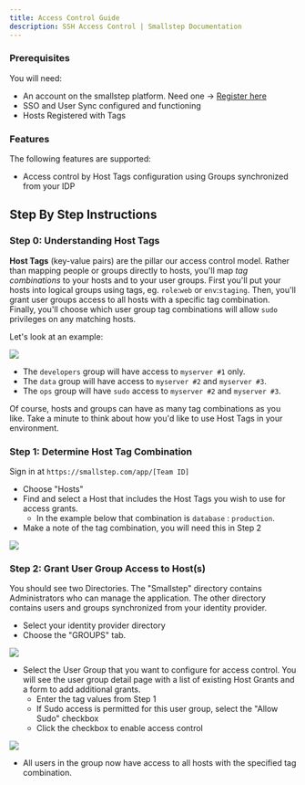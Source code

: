 ```yaml
---
title: Access Control Guide
description: SSH Access Control | Smallstep Documentation
---
```


### Prerequisites

You will need:

* An account on the smallstep platform. Need one → [Register here](/signup)
* SSO and User Sync configured and functioning
* Hosts Registered with Tags

### Features

The following features are supported:

* Access control by Host Tags configuration using Groups synchronized from your IDP

## Step By Step Instructions

### Step 0: Understanding Host Tags

**Host Tags** (key-value pairs) are the pillar our access control model. Rather than mapping people or groups directly to hosts, you'll map _tag combinations_ to your hosts and to your user groups. First you'll put your hosts into logical groups using tags, eg. `role`:`web` or `env`:`staging`. Then, you'll grant user groups access to all hosts with a specific tag combination. Finally, you'll choose which user group tag combinations will allow `sudo` privileges on any matching hosts.

Let's look at an example:

![](/static/graphics/quickstart/host-tags-example.png)

* The `developers` group will have access to  `myserver #1` only.
* The `data` group will have access to  `myserver #2` and  `myserver #3`.
* The `ops` group will have `sudo` access to `myserver #2` and `myserver #3`.

Of course, hosts and groups can have as many tag combinations as you like.  Take a minute to think about how you'd like to use Host Tags in your environment.

### Step 1: Determine Host Tag Combination

Sign in at `https://smallstep.com/app/[Team ID]`

* Choose "Hosts"
* Find and select a Host that includes the Host Tags you wish to use for access grants.
  * In the example below that combination is `database` : `production`.
* Make a note of the tag combination, you will need this in Step 2

![](/static/graphics/quickstart/acl-host-detail.png)

### Step 2: Grant User Group Access to Host(s)

You should see two Directories. The "Smallstep" directory contains Administrators who can manage the application. The other directory contains users and groups synchronized from your identity provider.

* Select your identity provider directory
* Choose the "GROUPS" tab.

![](/static/graphics/quickstart/acl-select-idp-group.png)

* Select the User Group that you want to configure for access control. You will see the user group detail page with a list of existing Host Grants and a form to add additional grants.
  * Enter the tag values from Step 1
  * If Sudo access is permitted for this user group, select the "Allow Sudo" checkbox
  * Click the checkbox to enable access control

![](/static/graphics/quickstart/acl-grant-access.png)

* All users in the group now have access to all hosts with the specified tag combination.

